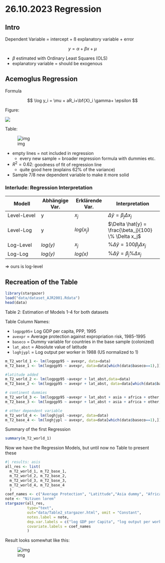 # 26.10.2023 Regression

## Intro

Dependent Variable = intercept + ß explanatory variable + error

$$
y = \alpha + \beta x + \mu
$$

-   $\beta$ estimated with Ordinary Least Squares (OLS)
-   explanatory variable = should be exogenous

## Acemoglus Regression

Formula

$$
\log y_i = \mu + aR_i+\bf{X}_i \gamma+ \epsilon
$$

Figure:

![](../images/2023-10-26_10-48-50.jpg)

Table:

![img](../images/2023-10-26_10-55-06.jpg)

-   empty lines = not included in regression
    -   every new sample = broader regression formula with dummies etc.
-   $R^2 = 0.62$: goodness of fit of regression line
    -   quite good here (explains 62% of the variance)
-   Sample 7/8 new dependent variable to make it more solid

### Interlude: Regression Interpretation

| Modell      | Abhängige Var. | Erklärende Var. | Interpretation                                       |
|----------------|----------------|----------------|-------------------------|
| Level-Level | y              | $x_j$           | $\Delta \hat{y} = \beta_j \Delta x_j$                |
| Level-Log   | y              | $log(x_j)$      | $\Delta \hat{y} = \frac{\beta_j}{100} \% \Delta x_j$ |
| Log-Level   | *log(y)*       | $x_j$           | $\% \Delta \hat{y} = 100 \beta_j \Delta x_j$         |
| Log-Log     | *log(y)*       | *log(x)*        | $\% \Delta \hat{y} = \beta_j \% \Delta x_j$          |

=\> ours is log-level

## Recreation of the Table

```r
library(stargazer)
load("data/dataset_AJR2001.Rdata")
head(data)
```

Table 2: Estimation of Models 1-4 for both datasets

Table Column Names:

-   `logpgp95`= Log GDP per capita, PPP, 1995
-   `avexpr` = Average protection against expropriation risk, 1985-1995
-   `baseco` = Dummy variable for countries in the base sample (colonized)
-   `lat_abst` = Absolute value of latitude
-   `loghjypl` = Log output per worker in 1988 (US normalized to 1)

```r
m_T2_world_1 <- lm(logpgp95 ~ avexpr, data=data)
m_T2_base_1 <- lm(logpgp95 ~ avexpr, data=data[which(data$baseco==1),])

#latitude added
m_T2_world_2 <- lm(logpgp95 ~avexpr + lat_abst,data=data)
m_T2_base_2 <- lm(logpgp95 ~ avexpr + lat_abst, data=data[which(data$baseco==1),])

# continent dummies
m_T2_world_3 <- lm(logpgp95 ~avexpr + lat_abst + asia + africa + other,data=data)
m_T2_base_3 <- lm(logpgp95 ~ avexpr + lat_abst + asia + africa + other, data=data[which(data$baseco==1),])

# other dependent variable
m_T2_world_4 <- lm(loghjypl ~avexpr, data=data)
m_T2_base_4 <- lm(loghjypl ~ avexpr, data=data[which(data$baseco==1),])
```

Summary of the first Regression

```r
summary(m_T2_world_1)
```


Now we have the Regression Models, but until now no Table to present these

```r
#| results: asis
all_res <- list(
  m_T2_world_1, m_T2_base_1,
  m_T2_world_2, m_T2_base_2,
  m_T2_world_3, m_T2_base_3,
  m_T2_world_4, m_T2_base_4
  )
coef_names <- c("Average Protection", "Latittude","Asia dummy", "Africa dummy", "Other")
note <- "Nitzuen lorem"
stargazer(all_res, 
          type="text", 
          out="data/Table2_stargazer.html", omit = "Constant",
          notes.label = note,
          dep.var.labels = c("log GDP per Capita", "log output per worker"),
          covariate.labels = coef_names
          )
```

Result looks somewhat like this:

![img](../images/2023-10-26_11-42-20.jpg)

